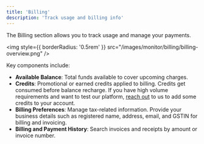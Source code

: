 ```yaml
---
title: 'Billing'
description: 'Track usage and billing info'
---
```



The Billing section allows you to track usage and manage your payments.

<img
  style={{ borderRadius: '0.5rem' }}
  src="/images/monitor/billing/billing-overview.png"
/>

Key components include:
- **Available Balance**: Total funds available to cover upcoming charges.
- **Credits**: Promotional or earned credits applied to billing. Credits get consumed before balance recharge. If you have high volume requirements and want to test our platform, [reach out](https://dashboard.subverseai.com/customised-plan) to us to add some credits to your account.
- **Billing Preferences**: Manage tax-related information. Provide your business details such as registered name, address, email, and GSTIN for billing and invoicing.
- **Billing and Payment History**: Search invoices and receipts by amount or invoice number.
